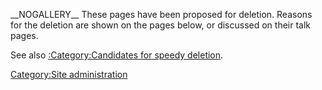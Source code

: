 __NOGALLERY__
These pages have been proposed for deletion. Reasons for the deletion are shown on the pages below, or discussed on their talk pages. 

See also [[:Category:Candidates for speedy deletion]].

[[Category:Site administration]]